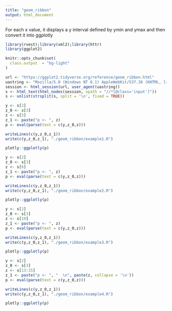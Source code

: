 ```yaml
---
title: "geom_ribbon"
output: html_document
---
```


For each x value, it displays a y interval defined by ymin and ymax  and then convert it into ggplotly

```r
library(rvest);library(xml2);library(httr)
library(ggplot2)

knitr::opts_chunk$set(
  class.output  = "bg-light"
)
```

```r
url <- "https://ggplot2.tidyverse.org/reference/geom_ribbon.html"
uastring <- "Mozilla/5.0 (Windows NT 6.1) AppleWebKit/537.36 (KHTML, like Gecko) Chrome/88.0.4324.190 Safari/537.36"
session <- html_session(url, user_agent(uastring))
s <- html_text(html_nodes(session, xpath = "//*[@class='input']"))
s <- unlist(strsplit(s, split = '\n', fixed = TRUE))
```

```r
y <- s[2]
z_0 <- s[3]
z <- s[5]
z_1 <- paste("p <- ", z)
p <- eval(parse(text = c(y,z_0,z)))
```

```r
writeLines(c(y,z_0,z_1))
write(c(y,z_0,z_1), "./geom_ribbon/example1.R")
```

```r
plotly::ggplotly(p)
```

```r
y <- s[2]
z_0 <- s[3]
z <- s[6]
z_1 <- paste("p <- ", z)
p <- eval(parse(text = c(y,z_0,z)))
```

```r
writeLines(c(y,z_0,z_1))
write(c(y,z_0,z_1), "./geom_ribbon/example2.R")
```

```r
plotly::ggplotly(p)
```

```r
y <- s[2]
z_0 <- s[3]
z <- s[10]
z_1 <- paste("p <- ", z)
p <- eval(parse(text = c(y,z_0,z)))
```

```r
writeLines(c(y,z_0,z_1))
write(c(y,z_0,z_1), "./geom_ribbon/example3.R")
```

```r
plotly::ggplotly(p)
```

```r
y <- s[2]
z_0 <- s[3]
z <- s[13:15]
z_1 <- paste("p <- ", "  \n", paste(z, collapse = '\n'))
p <- eval(parse(text = c(y,z_0,z)))
```

```r
writeLines(c(y,z_0,z_1))
write(c(y,z_0,z_1), "./geom_ribbon/example4.R")
```

```r
plotly::ggplotly(p)
```